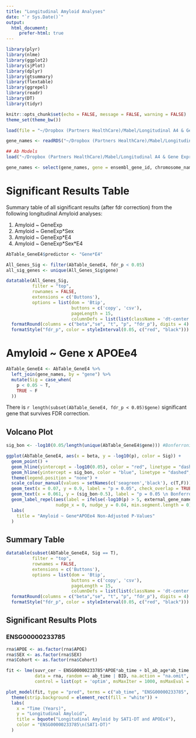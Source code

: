 ```yaml
---
title: "Longitudinal Amyloid Analyses"
date: "`r Sys.Date()`"
output: 
  html_document:
     prefer-html: true
---
```


```r
library(plyr)
library(nlme)
library(ggplot2)
library(sjPlot)
library(dplyr)
library(gtsummary)
library(flextable)
library(ggrepel)
library(readr)
library(DT)
library(tidyr)

knitr::opts_chunk$set(echo = FALSE, message = FALSE, warning = FALSE)
theme_set(theme_bw())
```

```r
load(file = "~/Dropbox (Partners HealthCare)/Mabel/Longitudinal A4 & Gene Expression/A4_GeneExp_Project/Data/RNAseqData_Autosomal_XLinked_wDose_121124.RData")

gene_names <- readRDS("~/Dropbox (Partners HealthCare)/Mabel/Longitudinal A4 & Gene Expression/A4_GeneExp_Project/Data/A4_RNAseq_GeneNames_081424.rds")

## Ab Models
load("~/Dropbox (Partners HealthCare)/Mabel/Longitudinal A4 & Gene Expression/A4_GeneExp_Project/Data/Amyloid Models/LME_Ab_GeneE4_Models_2024-12-07.RData")
```

```r
gene_names <- select(gene_names, gene = ensembl_gene_id, chromosome_name, external_gene_name)
```

# Significant Results Table

Summary table of all significant results (after fdr correction) from the following longitudinal Amyloid analyses:

1.  Amyloid \~ GeneExp
2.  Amyloid \~ GeneExp\*Sex
3.  Amyloid \~ GeneExp\*E4
4.  Amyloid \~ GeneExp\*Sex\*E4

```r
AbTable_GeneE4$predictor <- "Gene*E4"

All_Genes_Sig <- filter(AbTable_GeneE4, fdr_p < 0.05)
all_sig_genes <- unique(All_Genes_Sig$gene)
```

```r
datatable(All_Genes_Sig,
          filter = "top",
          rownames = FALSE,
          extensions = c('Buttons'),
          options = list(dom = 'Btip',
                         buttons = c('copy', 'csv'),
                         pageLength = 15,
                         columnDefs = list(list(className = 'dt-center', targets = "_all")))) %>%
  formatRound(columns = c("beta","se", "t", "p", "fdr_p"), digits = 4) %>% 
  formatStyle("fdr_p", color = styleInterval(0.05, c("red", "black")))
```

# Amyloid \~ Gene x APOEe4 {.tabset}

```r
AbTable_GeneE4 <- AbTable_GeneE4 %>%
  left_join(gene_names, by = "gene") %>%
  mutate(Sig = case_when(
    p < 0.05 ~ T,
    TRUE ~ F
  ))
```

There is `r length(subset(AbTable_GeneE4, fdr_p < 0.05)$gene)` significant gene that survives FDR correction.

## Volcano Plot

```r
sig_bon <- -log10(0.05/length(unique(AbTable_GeneE4$gene))) #Bonferroni correction for plotting

ggplot(AbTable_GeneE4, aes(x = beta, y = -log10(p), color = Sig)) +
  geom_point() +
  geom_hline(yintercept = -log10(0.05), color = "red", linetype = "dashed", size = 1.2) +
  geom_hline(yintercept = sig_bon, color = "blue", linetype = "dashed", size = 1) +
  theme(legend.position = "none") +
  scale_colour_manual(values = setNames(c('seagreen','black'), c(T,F))) +
  geom_text(x = 0.07, y = 0.9, label = "p = 0.05", check_overlap = TRUE, color = "black") +
  geom_text(x = 0.061, y = (sig_bon-0.5), label = "p = 0.05 \n Bonferroni corrected", check_overlap = TRUE, color = "black") +
  geom_label_repel(aes(label = ifelse(-log10(p) > 5, external_gene_name, "")), 
                   nudge_x = 0, nudge_y = 0.04, min.segment.length = 0) +
  labs(
    title = "Amyloid ~ Gene*APOEe4 Non-Adjusted P-Values"
  )
```

## Summary Table

```r
datatable(subset(AbTable_GeneE4, Sig == T),
          filter = "top",
          rownames = FALSE,
          extensions = c('Buttons'),
          options = list(dom = 'Btip',
                         buttons = c('copy', 'csv'),
                         pageLength = 15,
                         columnDefs = list(list(className = 'dt-center', targets = "_all")))) %>%
  formatRound(columns = c("beta","se", "t", "p", "fdr_p"), digits = 4) %>%
  formatStyle("fdr_p", color = styleInterval(0.05, c("red", "black")))
```

## Significant Results Plots

### ENSG00000233785

```r
rna$APOE <- as.factor(rna$APOE)
rna$SEX <- as.factor(rna$SEX)
rna$Cohort <- as.factor(rna$Cohort)

fit <- lme(suvr_cer ~ ENSG00000233785*APOE*ab_time + bl_ab_age*ab_time + SEX*ab_time + Cohort*ab_time,
           data = rna, random =~ ab_time | BID, na.action = "na.omit", 
           control = list(opt = 'optim', msMaxIter = 1000, msMaxEval = 1000))

plot_model(fit, type = "pred", terms = c("ab_time", "ENSG00000233785", "APOE")) +
  theme(strip.background = element_rect(fill = "white")) +
  labs(
    x = "Time (Years)",
    y = "Longitudinal Amyloid",
    title = bquote("Longitudinal Amyloid by SAT1-DT and APOEε4"),
    color = "ENSG00000233785\n(SAT1-DT)"
  )
```
